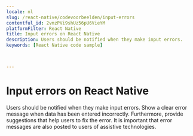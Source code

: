 ```yaml
---
locale: nl
slug: /react-native/codevoorbeelden/input-errors
contentful_id: 2vmzPVi9shUz56pU6VieYM
platformFilter: React Native
title: Input errors on React Native
description: Users should be notified when they make input errors.
keywords: [React Native code sample]


	
---
```


# Input errors on React Native

Users should be notified when they make input errors. Show a clear error message when data has been entered incorrectly. Furthermore, provide suggestions that help users to fix the error. It is important that error messages are also posted to users of assistive technologies.

<CodeSample id="input-errors" locale="nl" platform="react native"/>